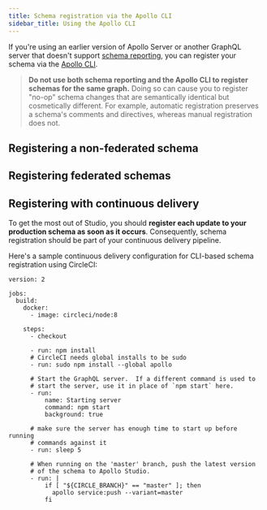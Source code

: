 ```yaml
---
title: Schema registration via the Apollo CLI
sidebar_title: Using the Apollo CLI
---
```




If you're using an earlier version of Apollo Server or another GraphQL server that doesn't support [schema reporting](./schema-reporting/), you can register your schema via the [Apollo CLI](https://www.apollographql.com/docs/devtools/cli/).

> **Do not use both schema reporting and the Apollo CLI to register schemas for the same graph.** Doing so can cause you to register "no-op" schema changes that are semantically identical but cosmetically different. For example, automatic registration preserves a schema's comments and directives, whereas manual registration does not.

## Registering a non-federated schema

<RegisterCli />

## Registering federated schemas

<RegisterFederatedCli />

## Registering with continuous delivery

To get the most out of Studio, you should **register each update to your production schema as soon as it occurs**. Consequently, schema registration should be part of your continuous delivery pipeline.

Here's a sample continuous delivery configuration for CLI-based schema registration using CircleCI:

```yaml{13,29-31}
version: 2

jobs:
  build:
    docker:
      - image: circleci/node:8

    steps:
      - checkout

      - run: npm install
      # CircleCI needs global installs to be sudo
      - run: sudo npm install --global apollo

      # Start the GraphQL server.  If a different command is used to
      # start the server, use it in place of `npm start` here.
      - run:
          name: Starting server
          command: npm start
          background: true

      # make sure the server has enough time to start up before running
      # commands against it
      - run: sleep 5

      # When running on the 'master' branch, push the latest version
      # of the schema to Apollo Studio.
      - run: |
          if [ "${CIRCLE_BRANCH}" == "master" ]; then
            apollo service:push --variant=master
          fi
```
